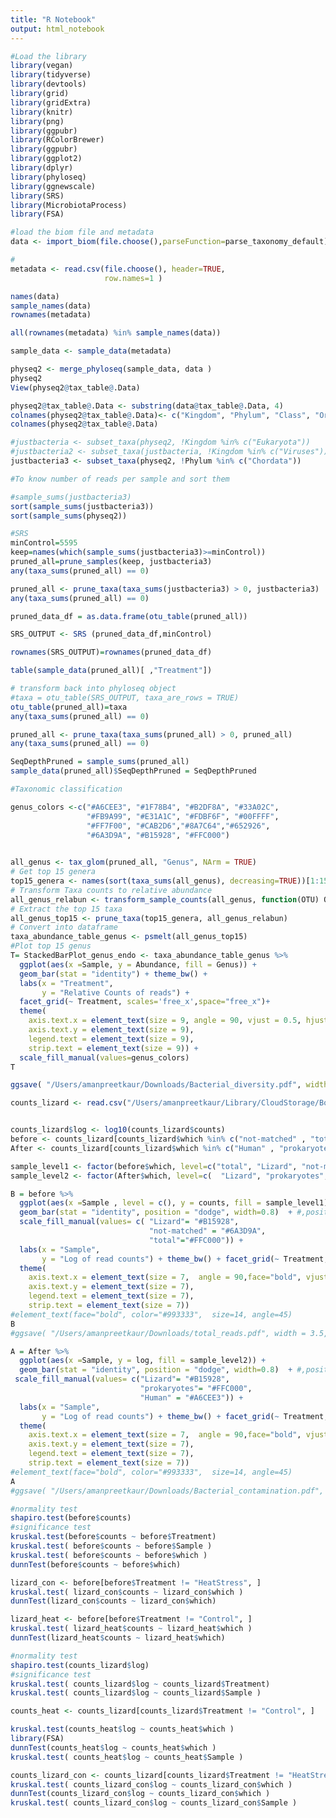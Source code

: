 ```yaml
---
title: "R Notebook"
output: html_notebook
---
```


```r
#Load the library
library(vegan)
library(tidyverse)
library(devtools)
library(grid) 
library(gridExtra)
library(knitr)
library(png)
library(ggpubr) 
library(RColorBrewer)
library(ggpubr)
library(ggplot2)
library(dplyr)
library(phyloseq)
library(ggnewscale)
library(SRS)
library(MicrobiotaProcess)
library(FSA)
```

```r
#load the biom file and metadata
data <- import_biom(file.choose(),parseFunction=parse_taxonomy_default)
```


```r
#
metadata <- read.csv(file.choose(), header=TRUE, 
                     row.names=1 )
```


```r
names(data)
sample_names(data)
rownames(metadata)
```


```r
all(rownames(metadata) %in% sample_names(data))

sample_data <- sample_data(metadata)
```


```r
physeq2 <- merge_phyloseq(sample_data, data )
physeq2
View(physeq2@tax_table@.Data)
```


```r
physeq2@tax_table@.Data <- substring(data@tax_table@.Data, 4)
colnames(physeq2@tax_table@.Data)<- c("Kingdom", "Phylum", "Class", "Order", "Family", "Genus", "Species")
colnames(physeq2@tax_table@.Data)

#justbacteria <- subset_taxa(physeq2, !Kingdom %in% c("Eukaryota"))
#justbacteria2 <- subset_taxa(justbacteria, !Kingdom %in% c("Viruses"))
justbacteria3 <- subset_taxa(physeq2, !Phylum %in% c("Chordata"))
```


```r
#To know number of reads per sample and sort them 

#sample_sums(justbacteria3)
sort(sample_sums(justbacteria3))
sort(sample_sums(physeq2))

```


```r
#SRS
minControl=5595
keep=names(which(sample_sums(justbacteria3)>=minControl))
pruned_all=prune_samples(keep, justbacteria3)
any(taxa_sums(pruned_all) == 0)

pruned_all <- prune_taxa(taxa_sums(justbacteria3) > 0, justbacteria3)
any(taxa_sums(pruned_all) == 0)
```


```r
pruned_data_df = as.data.frame(otu_table(pruned_all))

SRS_OUTPUT <- SRS (pruned_data_df,minControl)

rownames(SRS_OUTPUT)=rownames(pruned_data_df)

table(sample_data(pruned_all)[ ,"Treatment"]) 
```


```r
# transform back into phyloseq object
#taxa = otu_table(SRS_OUTPUT, taxa_are_rows = TRUE)
otu_table(pruned_all)=taxa
any(taxa_sums(pruned_all) == 0)

pruned_all <- prune_taxa(taxa_sums(pruned_all) > 0, pruned_all)
any(taxa_sums(pruned_all) == 0)

SeqDepthPruned = sample_sums(pruned_all)
sample_data(pruned_all)$SeqDepthPruned = SeqDepthPruned

```


```r
#Taxonomic classification

genus_colors <-c("#A6CEE3", "#1F78B4", "#B2DF8A", "#33A02C",
                 "#FB9A99", "#E31A1C", "#FDBF6F", "#00FFFF",
                 "#FF7F00", "#CAB2D6","#8A7C64","#652926",
                 "#6A3D9A", "#B15928", "#FFC000")
 

all_genus <- tax_glom(pruned_all, "Genus", NArm = TRUE)
# Get top 15 genera
top15_genera <- names(sort(taxa_sums(all_genus), decreasing=TRUE))[1:15]
# Transform Taxa counts to relative abundance
all_genus_relabun <- transform_sample_counts(all_genus, function(OTU) OTU/sum(OTU) * 100)
# Extract the top 15 taxa
all_genus_top15 <- prune_taxa(top15_genera, all_genus_relabun)
# Convert into dataframe
taxa_abundance_table_genus <- psmelt(all_genus_top15)
#Plot top 15 genus
T= StackedBarPlot_genus_endo <- taxa_abundance_table_genus %>%
  ggplot(aes(x =Sample, y = Abundance, fill = Genus)) +
  geom_bar(stat = "identity") + theme_bw() +
  labs(x = "Treatment",
       y = "Relative Counts of reads") + 
  facet_grid(~ Treatment, scales='free_x',space="free_x")+
  theme(
    axis.text.x = element_text(size = 9, angle = 90, vjust = 0.5, hjust = 1),
    axis.text.y = element_text(size = 9),
    legend.text = element_text(size = 9),
    strip.text = element_text(size = 9)) +
  scale_fill_manual(values=genus_colors)
T

ggsave( "/Users/amanpreetkaur/Downloads/Bacterial_diversity.pdf", width = 8, height = 7, units="in", dpi=800)
```


```r
counts_lizard <- read.csv("/Users/amanpreetkaur/Library/CloudStorage/Box-Box/FunGen2023/Team2_ATAC-seq_HeatStress_Lizards/Results/kraken2/counts_lizard.csv")


counts_lizard$log <- log10(counts_lizard$counts)
before <- counts_lizard[counts_lizard$which %in% c("not-matched" , "total", "Lizard"), ]
After <- counts_lizard[counts_lizard$which %in% c("Human" , "prokaryotes", "Lizard"), ]

sample_level1 <- factor(before$which, level=c("total", "Lizard", "not-matched" ))
sample_level2 <- factor(After$which, level=c(  "Lizard", "prokaryotes", "Human"  ))

B = before %>%
  ggplot(aes(x =Sample , level = c(), y = counts, fill = sample_level1)) +
  geom_bar(stat = "identity", position = "dodge", width=0.8)  + #,position = "fill" ) + 
  scale_fill_manual(values= c( "Lizard"= "#B15928", 
                               "not-matched" = "#6A3D9A", 
                               "total"="#FFC000")) +
  labs(x = "Sample",
       y = "Log of read counts") + theme_bw() + facet_grid(~ Treatment, scales='free_x',space="free_x")+
  theme(
    axis.text.x = element_text(size = 7,  angle = 90,face="bold", vjust = 0.5, hjust = 1),
    axis.text.y = element_text(size = 7),
    legend.text = element_text(size = 7),
    strip.text = element_text(size = 7))
#element_text(face="bold", color="#993333",  size=14, angle=45)
B
#ggsave( "/Users/amanpreetkaur/Downloads/total_reads.pdf", width = 3.5, height = 3.0, units="in", dpi=800)

A = After %>%
  ggplot(aes(x =Sample, y = log, fill = sample_level2)) +
  geom_bar(stat = "identity", position = "dodge", width=0.8)  + #,position = "fill" ) +
 scale_fill_manual(values= c("Lizard"= "#B15928",
                             "prokaryotes"= "#FFC000", 
                             "Human" = "#A6CEE3")) +
  labs(x = "Sample",
       y = "Log of read counts") + theme_bw() + facet_grid(~ Treatment, scales='free_x',space="free_x")+
  theme(
    axis.text.x = element_text(size = 7,  angle = 90,face="bold", vjust = 0.5, hjust = 1),
    axis.text.y = element_text(size = 7),
    legend.text = element_text(size = 7),
    strip.text = element_text(size = 7))
#element_text(face="bold", color="#993333",  size=14, angle=45)
A
#ggsave( "/Users/amanpreetkaur/Downloads/Bacterial_contamination.pdf", width = 3.8, height = 3.0, units="in", dpi=800)
```

```r
#normality test
shapiro.test(before$counts)
#significance test
kruskal.test(before$counts ~ before$Treatment)
kruskal.test( before$counts ~ before$Sample )
kruskal.test( before$counts ~ before$which )
dunnTest(before$counts ~ before$which)

lizard_con <- before[before$Treatment != "HeatStress", ]
kruskal.test( lizard_con$counts ~ lizard_con$which )
dunnTest(lizard_con$counts ~ lizard_con$which)

lizard_heat <- before[before$Treatment != "Control", ]
kruskal.test( lizard_heat$counts ~ lizard_heat$which )
dunnTest(lizard_heat$counts ~ lizard_heat$which)
```


```r
#normality test
shapiro.test(counts_lizard$log)
#significance test
kruskal.test( counts_lizard$log ~ counts_lizard$Treatment)
kruskal.test( counts_lizard$log ~ counts_lizard$Sample )
```


```r
counts_heat <- counts_lizard[counts_lizard$Treatment != "Control", ]

kruskal.test(counts_heat$log ~ counts_heat$which )
library(FSA)
dunnTest(counts_heat$log ~ counts_heat$which )
kruskal.test( counts_heat$log ~ counts_heat$Sample )


```


```r
counts_lizard_con <- counts_lizard[counts_lizard$Treatment != "HeatStress", ]
kruskal.test( counts_lizard_con$log ~ counts_lizard_con$which )
dunnTest(counts_lizard_con$log ~ counts_lizard_con$which )
kruskal.test( counts_lizard_con$log ~ counts_lizard_con$Sample )

```


